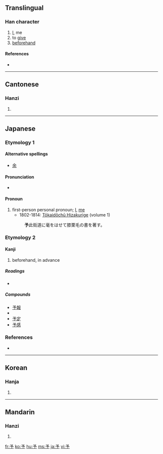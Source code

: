 {{also|豫}}<!-- may be replaced by zh-forms -->
==Translingual==

===Han character===
{{Han char|rn=6|rad=亅|as=03|sn=4|four=1720<sub>2</sub>|canj=弓戈弓弓 (NINN)}}

# [[I]], me
# to [[give]]
# [[beforehand]]

====References====
* {{Han ref|kx=0085.160|dkj=00231|dj=0174.060|hdz=10052.020|uh=4E88|ud=20104|bh=A4A9|bd=42153}}

----

==Cantonese==

===Hanzi===
{{yue-hanzi|jyut=|y=yu4, yu5}}

# {{defn|Cantonese}}

----

==Japanese==

===Etymology 1===

====Alternative spellings====
* [[余]]

====Pronunciation====
* {{IPA|[jo]|lang=ja}}

====Pronoun====
{{ja-pos|k|pronoun|hira=よ|rom=yo|hidx=よ}}

# first-person personal pronoun; [[I]], [[me]]
#* 1802-1814: [[w:Tōkaidōchū Hizakurige|Tōkaidōchū Hizakurige]] (volume 1)
#: '''予'''此街道に毫をはせて膝栗毛の書を著す。

===Etymology 2===

====Kanji====
{{ja-kanji|grade=3|rs=亅03}}

# beforehand, in advance

=====Readings=====
* {{ja-readings|on=[[よ]] (yo), [[しゃ]] (sha)|kun=[[あたえる]] (ataeru), [[あらかじめ]] (arakajime)}}

=====Compounds=====
*[[予報]]
* {{term|予約||reservation, appointment|tr=よやく, yoyaku|sc=Jpan|lang=ja}}
*[[予定]]
* [[予感]]

===References===
* {{reference-book
  | last = Asō
  | first = Isoji
  | title = Nihon Koten Bungaku Taikei 62: [[w:Tōkaidōchū Hizakurige|Tōkaidōchū Hizakurige]]
  | publisher = [[w:Iwanami Shoten Publishing|Iwanami Shoten]]
  | date = 1958
  | location =[[w:Tōkyō|Tōkyō]]
  | language = Japanese
  | id = ISBN 4-0006-0062-1
  }}

----

==Korean==

===Hanja===
{{ko-hanja|hangeul=여|rv=yeo|mr=yŏ}}

# {{defn|Korean}}

----

==Mandarin==

===Hanzi===
{{cmn-hanzi|pin=[[yú]] ([[yu2]]), [[yǔ]] ([[yu3]])|wg=yü<sup>2</sup>, yü<sup>3</sup>}}

# {{defn|Mandarin}}

[[fr:予]]
[[ko:予]]
[[hu:予]]
[[ms:予]]
[[ja:予]]
[[vi:予]]